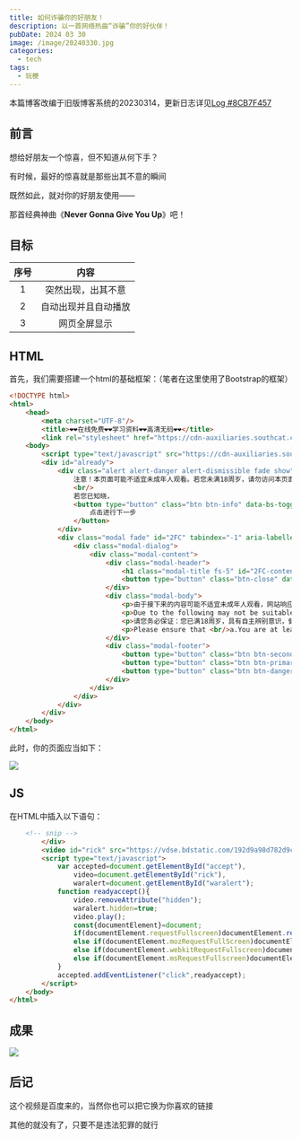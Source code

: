 ---
title: 如何诈骗你的好朋友！
description: 以一首网络热曲“诈骗”你的好伙伴！
pubDate: 2024 03 30
image: /image/20240330.jpg
categories:
  - tech
tags:
  - 玩梗
---


<Info>

本篇博客改编于旧版博客系统的20230314，更新日志详见<a target="_blank" href="/daily#8cb7f457">Log #8CB7F457</a>

</Info>

## 前言

想给好朋友一个惊喜，但不知道从何下手？

有时候，最好的惊喜就是那些出其不意的瞬间

既然如此，就对你的好朋友使用——

那首经典神曲《**Never Gonna Give You Up**》吧！

## 目标

|序号|内容|
|:--:|:--:|
|1|突然出现，出其不意|
|2|自动出现并且自动播放|
|3|网页全屏显示|

## HTML

首先，我们需要搭建一个html的基础框架：（笔者在这里使用了Bootstrap的框架）
```html
<!DOCTYPE html>
<html>
    <head>
        <meta charset="UTF-8"/>
        <title>❤️❤️在线免费❤️❤️学习资料❤️❤️高清无码❤️❤️</title>
        <link rel="stylesheet" href="https://cdn-auxiliaries.southcat.cc/libfiles/bootstrap.css"/>
    <body>
		<script type="text/javascript" src="https://cdn-auxiliaries.southcat.cc/libfiles/bootstrap.js" charset="UTF-8"></script>
        <div id="already">
            <div class="alert alert-danger alert-dismissible fade show" role="alert" id="waralert">
                注意！本页面可能不适宜未成年人观看。若您未满18周岁，请勿访问本页面。
                <br/>
                若您已知晓，
                <button type="button" class="btn btn-info" data-bs-toggle="modal" data-bs-target="#2FC">
                    点击进行下一步
                </button>
            </div>
            <div class="modal fade" id="2FC" tabindex="-1" aria-labelledby="2FC-content" aria-hidden="true" role="modal">
                <div class="modal-dialog">
                    <div class="modal-content">
                        <div class="modal-header">
                            <h1 class="modal-title fs-5" id="2FC-content">2FC警告！</h1>
                            <button type="button" class="btn-close" data-bs-dismiss="modal" aria-label="Close"></button>
                        </div>
                        <div class="modal-body">
                            <p>由于接下来的内容可能不适宜未成年人观看，网站响应<strong style="color: red;">《中华人民共和国未成年人保护法》</strong>，对未满18周岁的未成年人进行统一拦截</p>
                            <p>Due to the following may not be suitable for minors to watch.We respond to the <a style="color: red;">Law of the P.R.C on the Protection of Minors</a> by uniformly intercepting people who are under the age of 18.</p>
                            <p>请您务必保证：您已满18周岁，具有自主辨别意识，健康生活积极向上，与赌毒淫不共戴天</p>
                            <p>Please ensure that <br/>a.You are at least 18 years old;<br/>b.Have a sense of self-discipline;<br/>c.Live a healthy and positive life;<br/>d.Do not tolerate gambling,drug abuse,or sexual activity.</p>
                        </div>
                        <div class="modal-footer">
                            <button type="button" class="btn btn-secondary" data-bs-dismiss="modal" id="cancel">取消</button>
                            <button type="button" class="btn btn-primary" data-bs-dismiss="modal">已阅，我未满18周岁</button>
                            <button type="button" class="btn btn-danger" data-bs-dismiss="modal" id="accept">已阅，我已满18周岁</button>
                        </div>
                    </div>
                </div>
            </div>
        </div>
	</body>
</html>
```

此时，你的页面应当如下：

![](/image/20240330-01.png)

## JS

在HTML中插入以下语句：

```html
	<!-- snip -->
		</div>
		<video id="rick" src="https://vdse.bdstatic.com/192d9a98d782d9c74c96f09db9378d93.mp4" loop hidden width="100%" height="100%"></video>
		<script type="text/javascript">
			var accepted=document.getElementById("accept"),
				video=document.getElementById("rick"),
				waralert=document.getElementById("waralert");
			function readyaccept(){
				video.removeAttribute("hidden");
				waralert.hidden=true;
				video.play();
				const{documentElement}=document;
				if(documentElement.requestFullscreen)documentElement.requestFullscreen();
				else if(documentElement.mozRequestFullScreen)documentElement.mozRequestFullScreen();
				else if(documentElement.webkitRequestFullscreen)documentElement.webkitRequestFullscreen();
				else if(documentElement.msRequestFullscreen)documentElement.msRequestFullscreen();
			}
			accepted.addEventListener("click",readyaccept);
		</script>
	</body>
</html>
```

## 成果

![](/image/20240330-02.gif)

## 后记

这个视频是百度来的，当然你也可以把它换为你喜欢的链接

其他的就没有了，只要不是违法犯罪的就行